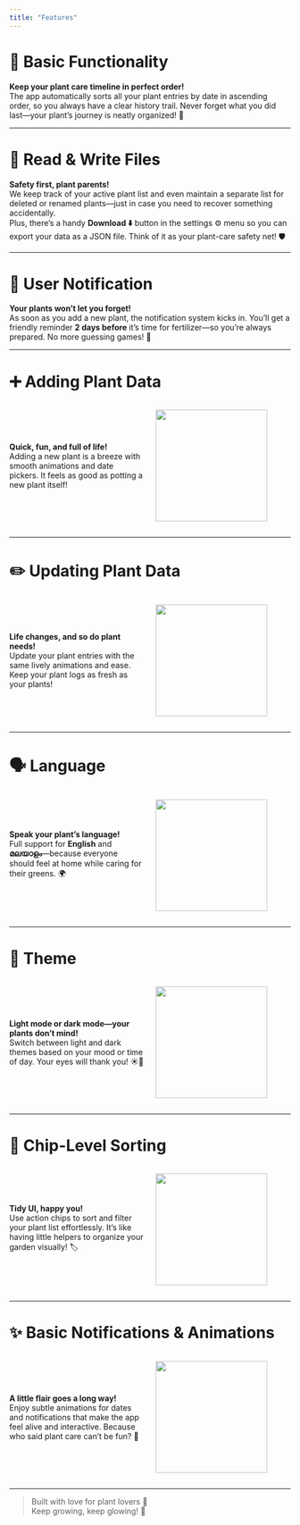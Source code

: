 ```yaml
---
title: "Features"
---
```


# 🌱 Basic Functionality

**Keep your plant care timeline in perfect order!**  
The app automatically sorts all your plant entries by date in ascending order, so you always have a clear history trail. Never forget what you did last—your plant's journey is neatly organized! 📅

---

# 💾 Read & Write Files

**Safety first, plant parents!**  
We keep track of your active plant list and even maintain a separate list for deleted or renamed plants—just in case you need to recover something accidentally.  
Plus, there's a handy **Download ⬇️** button in the settings ⚙️ menu so you can export your data as a JSON file. Think of it as your plant-care safety net! 🛡️

---

# 🔔 User Notification

**Your plants won't let you forget!**  
As soon as you add a new plant, the notification system kicks in. You'll get a friendly reminder **2 days before** it's time for fertilizer—so you're always prepared. No more guessing games! 🌿

---

# ➕ Adding Plant Data

<div style="display: flex; align-items: center; gap: 20px;">
<div style="flex: 1">

**Quick, fun, and full of life!**  
Adding a new plant is a breeze with smooth animations and date pickers. It feels as good as potting a new plant itself!

</div>
<div style="flex: 1">

![](media/gifs/addplant.gif){width=200}

</div>
</div>

---

# ✏️ Updating Plant Data

<div style="display: flex; align-items: center; gap: 20px;">
<div style="flex: 1">

**Life changes, and so do plant needs!**  
Update your plant entries with the same lively animations and ease. Keep your plant logs as fresh as your plants!

</div>
<div style="flex: 1">

![](media/gifs/updateplant.gif){width=200}

</div>
</div>

---

# 🗣️ Language

<div style="display: flex; align-items: center; gap: 20px;">
<div style="flex: 1">

**Speak your plant's language!**  
Full support for **English** and **മലയാളം**—because everyone should feel at home while caring for their greens. 🌍

</div>
<div style="flex: 1">

![](media/gifs/language.gif){width=200}

</div>
</div>

---

# 🎨 Theme

<div style="display: flex; align-items: center; gap: 20px;">
<div style="flex: 1">

**Light mode or dark mode—your plants don't mind!**  
Switch between light and dark themes based on your mood or time of day. Your eyes will thank you! ☀️🌙

</div>
<div style="flex: 1">

![](media/gifs/brightlight.gif){width=200}

</div>
</div>

---

# 🧩 Chip-Level Sorting

<div style="display: flex; align-items: center; gap: 20px;">
<div style="flex: 1">

**Tidy UI, happy you!**  
Use action chips to sort and filter your plant list effortlessly. It's like having little helpers to organize your garden visually! 🏷️

</div>
<div style="flex: 1">

![](media/gifs/chips.gif){width=200}

</div>
</div>

---

# ✨ Basic Notifications & Animations

<div style="display: flex; align-items: center; gap: 20px;">
<div style="flex: 1">

**A little flair goes a long way!**  
Enjoy subtle animations for dates and notifications that make the app feel alive and interactive. Because who said plant care can't be fun? 🎉

</div>
<div style="flex: 1">

![](media/gifs/dateandnotification.gif){width=200}

</div>
</div>

---

> Built with love for plant lovers 💚  
> Keep growing, keep glowing! 🌟
